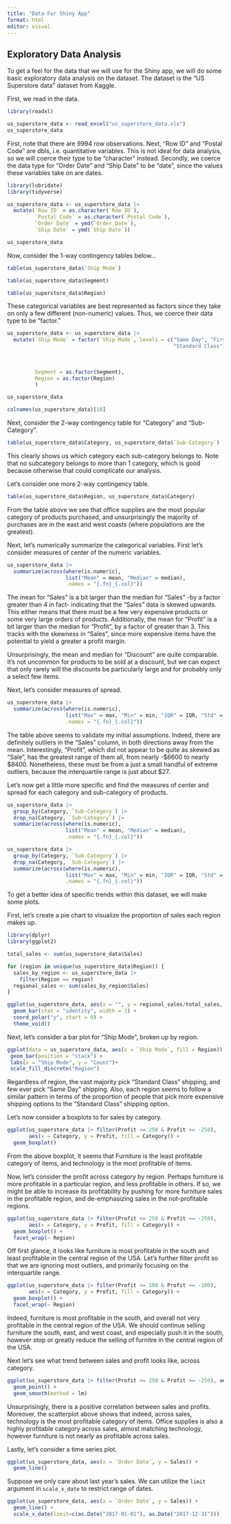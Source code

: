 ```yaml
---
title: "Data For Shiny App"
format: html
editor: visual
---
```


## Exploratory Data Analysis

To get a feel for the data that we will use for the Shiny app, we will do some basic exploratory data analysis on the dataset. The dataset is the "US Superstore data" dataset from Kaggle.

First, we read in the data.

```r
library(readxl)

us_superstore_data <- read_excel("us_superstore_data.xls")
us_superstore_data
```

First, note that there are 9994 row observations. Next, "Row ID" and "Postal Code" are dbls, i.e. quantitative variables. This is not ideal for data analysis, so we will coerce their type to be "character" instead. Secondly, we coerce the data type for "Order Date" and "Ship Date" to be "date", since the values these variables take on are dates.

```r
library(lubridate)
library(tidyverse)

us_superstore_data <- us_superstore_data |>
  mutate(`Row ID` = as.character(`Row ID`),
         `Postal Code` = as.character(`Postal Code`),
         `Order Date` = ymd(`Order Date`),
         `Ship Date` = ymd(`Ship Date`))

us_superstore_data
```

Now, consider the 1-way contingency tables below...

```r
table(us_superstore_data$`Ship Mode`)
```

```r
table(us_superstore_data$Segment)
```

```r
table(us_superstore_data$Region)
```

These categorical variables are best represented as factors since they take on only a few different (non-numeric) values. Thus, we coerce their data type to be "factor."

```r
us_superstore_data <- us_superstore_data |>
  mutate(`Ship Mode` = factor(`Ship Mode`, levels = c("Same Day", "First Class", "Second Class", 
                                                      "Standard Class"), labels = c("Same Day", 
                                                                                    "First Class", 
                                                                                    "Second Class", 
                                                                                    "Standard Class")),
         Segment = as.factor(Segment),
         Region = as.factor(Region) 
         ) 

us_superstore_data
```
```r
colnames(us_superstore_data)[18]
```



Next, consider the 2-way contingency table for "Category" and "Sub-Category".

```r
table(us_superstore_data$Category, us_superstore_data$`Sub-Category`)
```

This clearly shows us which category each sub-category belongs to. Note that no subcategory belongs to more than 1 category, which is good because otherwise that could complicate our analysis.

Let's consider one more 2-way contingency table.

```r
table(us_superstore_data$Region, us_superstore_data$Category)
```

From the table above we see that office supplies are the most popular category of products purchased, and unsurprisingly the majority of purchases are in the east and west coasts (where populations are the greatest).

Next, let's numerically summarize the categorical variables. First let's consider measures of center of the numeric variables.

```r
us_superstore_data |>
  summarize(across(where(is.numeric), 
                   list("Mean" = mean, "Median" = median), 
                   .names = "{.fn}_{.col}"))
```

The mean for "Sales" is a bit larger than the median for "Sales" -by a factor greater than 4 in fact- indicating that the "Sales" data is skewed upwards. This either means that there must be a few very expensive products or some very large orders of products. Additionally, the mean for "Profit" is a bit larger than the median for "Profit", by a factor of greater than 3. This tracks with the skewness in "Sales", since more expensive items have the potential to yield a greater a profit margin.

Unsurprisingly, the mean and median for "Discount" are quite comparable. It's not uncommon for products to be sold at a discount, but we can expect that only rarely will the discounts be particularly large and for probably only a select few items.

Next, let's consider measures of spread.

```r
us_superstore_data |>
  summarize(across(where(is.numeric), 
                   list("Max" = max, "Min" = min, "IQR" = IQR, "Std" = sd), 
                   .names = "{.fn}_{.col}"))
```

The table above seems to validate my initial assumptions. Indeed, there are definitely outliers in the "Sales" column, in both directions away from the mean. Interestingly, "Profit", which did not appear to be quite as skewed as "Sale", has the greatest range of them all, from nearly -\$6600 to nearly \$8400. Nonetheless, these must be from a just a small handful of extreme outliers, because the interquartile range is just about \$27.

Let's now get a little more specific and find the measures of center and spread for each category and sub-category of products.

```r
us_superstore_data |>
  group_by(Category, `Sub-Category`) |>
  drop_na(Category, `Sub-Category`) |>
  summarize(across(where(is.numeric), 
                   list("Mean" = mean, "Median" = median), 
                   .names = "{.fn}_{.col}"))
```

```r
us_superstore_data |>
  group_by(Category, `Sub-Category`) |>
  drop_na(Category, `Sub-Category`) |>
  summarize(across(where(is.numeric), 
                   list("Max" = max, "Min" = min, "IQR" = IQR, "Std" = sd), 
                   .names = "{.fn}_{.col}"))
```

To get a better idea of specific trends within this dataset, we will make some plots. 

First, let's create a pie chart to visualize the proportion of sales each region makes up.

```r
library(dplyr)
library(ggplot2)

total_sales <- sum(us_superstore_data$Sales)

for (region in unique(us_superstore_data$Region)) {
  sales_by_region <- us_superstore_data |>
    filter(Region == region)
  regional_sales <- sum(sales_by_region$Sales)
}

ggplot(us_superstore_data, aes(x = "", y = regional_sales/total_sales, fill = Region)) +
  geom_bar(stat = "identity", width = 1) +
  coord_polar("y", start = 0) +
  theme_void()
```
Next, let's consider a bar plot for "Ship Mode", broken up by region. 

```r
ggplot(data = us_superstore_data, aes(x = `Ship Mode`, fill = Region)) +
 geom_bar(position = "stack") +
 labs(x = "Ship Mode", y = "Count")+
 scale_fill_discrete("Region")
```

Regardless of region, the vast majority pick "Standard Class" shipping, and few ever pick "Same Day" shipping. Also, each region seems to follow a similar pattern in terms of the proportion of people that pick more expensive shipping options to the "Standard Class" shipping option. 

Let's now consider a boxplots to for sales by category. 

```r
ggplot(us_superstore_data |> filter(Profit <= 250 & Profit >= -250), 
       aes(x = Category, y = Profit, fill = Category)) + 
  geom_boxplot() 
```

From the above boxplot, it seems that Furniture is the least profitable category of items, and technology is the most profitable of items. 

Now, let's consider the profit across category by region. Perhaps furniture is more profitable in a particular region, and less profitable in others. If so, we might be able to increase its profitability by pushing for more furniture sales in the profitable region, and de-emphasizing sales in the not-profitable regions. 

```r
ggplot(us_superstore_data |> filter(Profit <= 250 & Profit >= -250), 
       aes(x = Category, y = Profit, fill = Category)) + 
  geom_boxplot() +
  facet_wrap(~ Region)
```
Off first glance, it looks like furniture is most profitable in the south and least profitable in the central region of the USA. Let's further filter profit so that we are ignoring most outliers, and primarily focusing on the interquartile range. 

```r
ggplot(us_superstore_data |> filter(Profit <= 100 & Profit >= -100), 
       aes(x = Category, y = Profit, fill = Category)) + 
  geom_boxplot() +
  facet_wrap(~ Region)
```
Indeed, furniture is most profitable in the south, and overall not very profitable in the central region of the USA. We should continue selling furniture the south, east, and west coast, and especially push it in the south, however stop or greatly reduce the selling of furnitre in the central region of the USA. 

Next let's see what trend between sales and profit looks like, across category.

```r
ggplot(us_superstore_data |> filter(Profit <= 250 & Profit >= -250), aes(x = Sales, y = Profit, color = Category)) + 
  geom_point() +
  geom_smooth(method = lm)
```

Unsurprisingly, there is a positive correlation between sales and profits. Moreover, the scatterplot above shows that indeed, across sales, technology is the most profitable category of items. Office supplies is also a highly profitable category across sales, almost matching technology, however furniture is not nearly as profitable across sales. 

Lastly, let's consider a time series plot.

```r

ggplot(us_superstore_data, aes(x = `Order Date`, y = Sales)) + 
  geom_line() 
```
Suppose we only care about last year's sales. We can utilize the `limit` argument in `scale_x_date` to restrict range of dates. 

```r
ggplot(us_superstore_data, aes(x = `Order Date`, y = Sales)) + 
  geom_line() +
  scale_x_date(limit=c(as.Date("2017-01-01"), as.Date("2017-12-31"))) 
```











